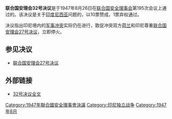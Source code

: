 {{Infobox UN resolution
|number = 32
|organ = SC
|date = 8月26日
|year = 1947年
|meeting = 195
|code = 
|document = 
|for = 10
|abstention = 1
|against = 0
|subject = 印度尼西亚问题
|result = 通过 
|image = 
|caption = 
}}
'''联合国安理会32号决议'''是于1947年8月26日在[[联合国安全理事会|联合国安全理事会]]第195次会议上通过的。该决议是关于[[印度尼西亚|印度尼西亚]]问题的，以10票赞成，1票弃权通过。

决议指出印尼境内的[[军事冲突|军事冲突]]实际仍在进行，敦促冲突双方[[荷兰|荷兰]]和印尼尊重[[联合国安理会27号决议|联合国安理会27号决议]]，立即停火。

==参见决议==
*[[联合国安理会27号决议|联合国安理会27号决议]]

==外部链接==
*[http://daccessdds.un.org/doc/RESOLUTION/GEN/NR0/042/49/IMG/NR004249.pdf?OpenElement 32号决议全文]{{dead link|date=2018年4月 |bot=InternetArchiveBot |fix-attempted=yes }}
{{UN-stub}}
{{UNSCR 1947}}

[[Category:1947年聯合國安全理事會決議|Category:1947年聯合國安全理事會決議]]
[[Category:印尼独立战争|Category:印尼独立战争]]
[[Category:1947年8月|Category:1947年8月]]